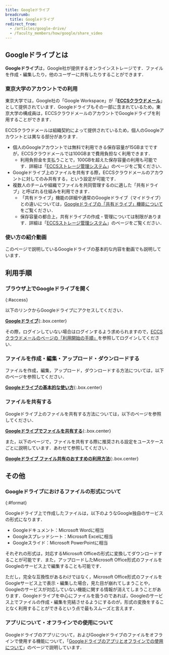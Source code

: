 ```yaml
---
title: Googleドライブ
breadcrumb:
  title: Googleドライブ
redirect_from:
  - /articles/google-drive/
  - /faculty_members/how/google/share_video
---
```



## Googleドライブとは

**Googleドライブ**は，Google社が提供するオンラインストレージです．ファイルを作成・編集したり，他のユーザーに共有したりすることができます．

### 東京大学のアカウントでの利用

東京大学では，Google社の「Google Workspace」が「**[ECCSクラウドメール](/google/)**」として提供されています．Googleドライブもその一部に含まれているため，東京大学の構成員は，ECCSクラウドメールのアカウントでGoogleドライブを利用することができます．

ECCSクラウドメールは組織契約によって提供されているため，個人のGoogleアカウントとは異なる部分があります．

- 個人のGoogleアカウントでは無料で利用できる保存容量が15GBまでですが，ECCSクラウドメールでは100GBまで費用負担なく利用できます．
    - 利用負担金を支払うことで，100GBを超えた保存容量の利用も可能です．詳細は「[ECCSストレージ管理システム](https://www.ecc.u-tokyo.ac.jp/storage_mgt/)」のページをご覧ください．
- Googleドライブ上のファイルを共有する際，ECCSクラウドメールのアカウントに対してのみ共有する，という設定が可能です．
- 複数人のチームや組織でファイルを共同管理するのに適した「共有ドライブ」と呼ばれる仕組みを利用できます．
    - 「共有ドライブ」機能の詳細や通常のGoogleドライブ（マイドライブ）との違いについては，[Googleドライブの「共有ドライブ」機能について](shared_drive)をご覧ください．
    - 保存容量の都合上，共有ドライブの作成・管理については制限があります．詳細は「[ECCSストレージ管理システム](https://www.ecc.u-tokyo.ac.jp/storage_mgt/)」のページをご覧ください．
  
### 使い方の紹介動画
このページで説明しているGoogleドライブの基本的な内容を動画でも説明しています．

<YouTube src="https://www.youtube.com/embed/HkEAV69sv4c?si=vGTrqsXfYm0gBdhv" />

## 利用手順

### ブラウザ上でGoogleドライブを開く
{:#access}

以下のリンクからGoogleドライブにアクセスしてください．

**[Googleドライブ](https://drive.google.com/drive/)**{:.box.center}

その際，ログインしていない場合はログインするよう求められますので，[ECCSクラウドメールのページの「利用開始の手順」](/google/#initial-setup)を参照してログインしてください．

### ファイルを作成・編集・アップロード・ダウンロードする

ファイルを作成，編集，アップロード，ダウンロードする方法については，以下のページを参照してください．

**[Googleドライブの基本的な使い方](basic)**{:.box.center}

### ファイルを共有する

Googleドライブ上のファイルを共有する方法については，以下のページを参照してください．

**[Googleドライブでファイルを共有する](share)**{:.box.center}

また，以下のページで，ファイルを共有する際に推奨される設定をユースケースごとに説明しています．あわせて参照してください．

**[Googleドライブ ファイル共有のおすすめの利用方法](recommendation)**{:.box.center}

## その他

### Googleドライブにおけるファイルの形式について
{:#format}

Googleドライブ上で作成したファイルは，以下のようなGoogle独自のサービスの形式になります．

- Googleドキュメント：Microsoft Wordに相当
- Googleスプレッドシート：Microsoft Excelに相当
- Googleスライド：Microsoft PowerPointに相当

それぞれの形式は，対応するMicrosoft Officeの形式に変換してダウンロードすることが可能です．また，アップロードしたMicrosoft Office形式のファイルをGoogleのサービス上で編集することも可能です．

ただし，完全な互換性があるわけではなく，Microsoft Office形式のファイルをGoogleサービス上で表示・編集した場合，見た目が崩れてしまうことや，Googleのサービスが対応していない機能に関する情報が消えてしまうことがあります．Googleドライブを中心にファイルを扱うのであれば，Googleのサービス上でファイルの作成・編集を完結させるようにするのが，形式の変換をすることなく利用することができるという点で最もスムーズと言えます．

### アプリについて・オフラインでの使用について

Googleドライブのアプリについて，およびGoogleドライブのファイルをオフラインで使用する機能について，「[Googleドライブのアプリとオフラインでの使用について](app_and_offline)」のページで説明しています．
